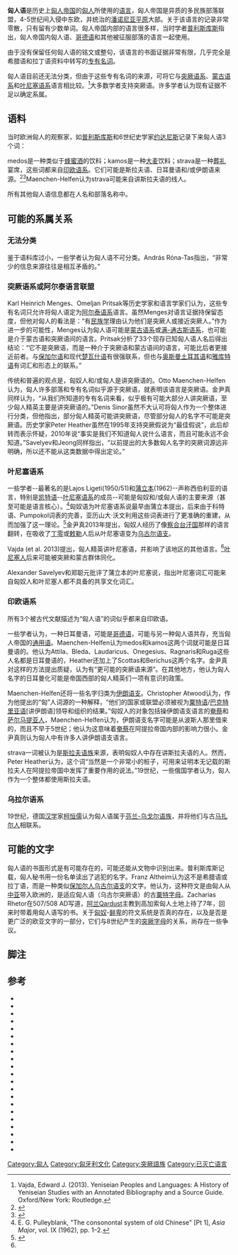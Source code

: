 {{Infobox Language
|name=匈人语
|region=来自于[[欧亚大草原|欧亚大草原]]后入[[欧洲|欧洲]]
|extinct=6世纪之后
|familycolor=unclassified
|family=未明，可能是[[突厥語系|突厥語系]]
|iso3=xhc
}}

'''匈人语'''是历史上[[匈人帝国|匈人帝国]]的[[匈人|匈人]]所使用的[[语言|语言]]，匈人帝国是异质的多民族部落联盟，4-5世纪间入侵中东欧，并统治的[[潘诺尼亚平原|潘诺尼亚平原]]大部。关于该语言的记录非常零散，只有留有少数单词。匈人帝国内部的语言很多样，{{sfn|Maenchen-Helfen|1973}}{{rp|377}}当时学者[[普利斯库斯|普利斯库斯]]指出，匈人帝国内匈人语、[[哥德语|哥德语]]和其他被征服部落的语言一起使用。{{sfn|Maenchen-Helfen|1973}}{{rp|382}}

由于没有保留任何匈人语的铭文或整句，该语言的书面证据非常有限，几乎完全是希腊语和拉丁语资料中转写的[[专有名词|专有名词]]。{{sfn|Maenchen-Helfen|1973}}{{rp|376}}

匈人语目前还无法分类，{{sfn|Sinor|1990}}{{rp|201}}{{sfn|Pronk-Tiethoff|2013}}{{rp|58}}但由于这些专有名词的来源，可将它与[[突厥语系|突厥语系]]、[[蒙古语系|蒙古语系]]和[[叶尼塞语系|叶尼塞语系]]语言相比较。{{sfn|Pronk-Tiethoff|2013}}{{rp|58}}{{sfn|Kim|2013}}{{rp|30}}<ref name="#1">Vajda, Edward J. (2013). Yeniseian Peoples and Languages: A History of Yeniseian Studies with an Annotated Bibliography and a Source Guide. Oxford/New York: Routledge.</ref>大多数学者支持突厥语。{{sfn|Savelyev|Jeong|2020}}许多学者认为现有证据不足以确定系属。

==语料==
当时欧洲匈人的观察家，如[[普利斯库斯|普利斯库斯]]和6世纪史学家[[约达尼斯|约达尼斯]]记录下来匈人语3个词：
{{quote|在村庄里，我们得到了食物--小米而不是玉米--以及当地人所称的medos。我们的随从得到了小米和一种大麦饮料，野蛮人称之为kamos。{{sfn|Maenchen-Helfen|1973}}{{rp|424}}{{sfn|Pronk-Tiethoff|2013}}{{rp|58}}}}

{{quote|匈人以这样的哀鸣来悼念他[阿提拉]时，在他的坟墓上举行了他们称之为strava的庆祝活动，并大肆欢庆。{{sfn|Maenchen-Helfen|1973}}{{rp|425}}}}

medos是一种类似于[[蜂蜜酒|蜂蜜酒]]的饮料；kamos是一种[[大麦|大麦]]饮料；strava是一种[[葬礼|葬礼]]宴席，这些词都来自[[印欧语系|印欧语系]]。{{sfn|Maenchen-Helfen|1973}}{{rp|424–426}}它们可能是斯拉夫语、日耳曼语和/或伊朗语来源。{{sfn|Maenchen-Helfen|1973}}{{rp|424–426}}{{sfn|Pronk-Tiethoff|2013}}{{rp|58}}<ref>{{cite book |last=Schenker |first=Alexander M. |author-link=Alexander M. Schenker |date=1995 |url=https://books.google.com/books?id=0lzGQgAACAAJ |title=The Dawn of Slavic: an introduction to Slavic philology |publisher=[[Yale_University_Press|Yale University Press]] |pages=6 |isbn=9780520015968 |access-date=2015-11-22 |archive-url=https://web.archive.org/web/20151123083748/https://books.google.hr/books?id=0lzGQgAACAAJ |archive-date=2015-11-23 |url-status=live }}</ref><ref>{{cite book |last=Vékony |first=Gábor |author-link=Gábor Vékony |date=2000 |title=Dacians, Romans, Romanians |url=https://archive.org/details/daciansromansrom0000veko |publisher=[[Matthias_Corvinus|Matthias Corvinus]] |pages=[https://archive.org/details/daciansromansrom0000veko/page/236 236] |isbn=9781882785131 |access-date=2020-03-04 |archive-url=https://web.archive.org/web/20150924031853/http://www.hungarian-history.hu/lib/chk/ |archive-date=2015-09-24 |url-status=live }}</ref>Maenchen-Helfen认为strava可能来自讲斯拉夫语的线人。{{sfn|Maenchen-Helfen|1973}}{{rp|425}}


所有其他匈人语信息都在人名和部落名称中。{{sfn|Maenchen-Helfen|1973}}{{rp|376}}

==可能的系属关系==

===无法分类===
鉴于语料库过小，一些学者认为匈人语不可分类。{{sfn|Doerfer|1973}}{{rp|50}}{{sfn|Golden|2006}}{{rp|136–137}}{{sfn|Sinor|1990}}{{rp|201–202}}{{sfn|Heather|2006}}{{rp|148}}{{sfn|Heather|2010}}{{rp|209}}András Róna-Tas指出，“非常少的信息来源往往是相互矛盾的。”{{sfn|Róna-Tas|1999}}{{rp|208}}

===突厥语系或阿尔泰语言联盟===
Karl Heinrich Menges、Omeljan Pritsak等历史学家和语言学家们认为，这些专有名词只允许将匈人语定为[[阿尔泰语系|阿尔泰语系]]语言。{{sfn|Menges|1995}}{{rp|17}}虽然Menges对语言证据持保留态度，但他对匈人的看法是：“有[[民族学|民族学]]理由认为他们是突厥人或接近突厥人。”{{sfn|Menges|1995}}{{rp|17}}作为进一步的可能性，Menges认为匈人语可能是[[蒙古语系|蒙古语系]]或[[满-通古斯语系|满-通古斯语系]]，也可能是介于蒙古语和突厥语间的语言。{{sfn|Menges|1995}}{{rp|17}}Pritsak分析了33个现存已知匈人语人名后得出结论：“它不是突厥语，而是一种介于突厥语和蒙古语间的语言，可能比后者更接近前者。与[[保加尔语|保加尔语]]和现代[[楚瓦什语|楚瓦什语]]有很强联系，但也与[[奥斯曼土耳其语|奥斯曼土耳其语]]和[[雅库特语|雅库特语]]有词汇和形态上的联系。”{{sfn|Pritsak|1982}}{{rp|470}}

传统和普遍的观点是，匈奴人和/或匈人是讲突厥语的。{{sfn|Savelyev|Jeong|2020}}Otto Maenchen-Helfen认为，匈人许多部落和专有名词似乎源于突厥语，就表明该语言是突厥语。{{sfn|Maenchen-Helfen|1973}}{{rp|392–411}}金尹真同样认为，“从我们所知道的专有名词来看，似乎极有可能大部分人讲突厥语，至少匈人精英主要是讲突厥语的。”{{sfn|Kim|2013}}{{rp|30}}Denis Sinor虽然不大认可将匈人作为一个整体进行分类，但他指出，部分匈人精英可能讲突厥语，尽管部分匈人的名字不可能是突厥语。{{sfn|Sinor|1990}}{{rp|202}}历史学家Peter Heather虽然在1995年支持突厥假说为“最佳假说”，{{sfn|Heather|1995}}{{rp|5}}此后却转而表示怀疑，{{sfn|Heather|2006}}{{rp|148}}2010年说“事实是我们不知道匈人说什么语言，而且可能永远不会知道。”{{sfn|Heather|2010}}{{rp|209}}Savelyev和Jeong同样指出，“以前提出的大多数匈人名字的突厥词源远非明确，所以还不能从这类数据中得出定论。”{{sfn|Savelyev|Jeong|2020}}

===叶尼塞语系===
一些学者--最著名的是Lajos Ligeti(1950/51)和[[蒲立本|蒲立本]](1962)--声称西伯利亚的语言，特别是[[凯特语|凯特语]]--[[叶尼塞语系|叶尼塞语系]]的成员--可能是匈奴和/或匈人语的主要来源（甚至可能是语言核心）。<ref>E. G. Pulleyblank, "The consonontal system of old Chinese" [Pt 1], ''Asia Major'', vol. IX (1962), pp. 1–2.</ref>{{sfn|Vajda|2013}}{{rp|4, 14, 48, 103–6, 108–9, 130–1, 135–6, 182, 204, 263, 286, 310}}匈奴语为叶尼塞语系说最早由蒲立本提出，后来由于科特语、Pumpokol词表的完善，亚历山大·沃文利用这些词表进行了更准确的重建，从而加强了这一理论。<ref>{{Cite journal|last=Vovin|first=Alexander|date=2000|title=Did the Xiong-nu Speak a Yeniseian Language?|journal=Central Asiatic Journal|volume=44|issue=1|pages=87–104}}</ref>金尹真2013年提出，匈奴人经历了像[[察合台汗国|察合台汗国]]那样的语言翻转，在吸收了[[丁零|丁零]]或[[敕勒|敕勒]]人后从叶尼塞语变为[[乌古尔语支|乌古尔语支]]。{{sfn|Kim|2013}}{{rp|20–30}}


Vajda (et al. 2013)提出，匈人精英讲叶尼塞语，并影响了该地区的其他语言。<ref name="#1"/>[[叶尼塞人|叶尼塞人]]后来可能被突厥和蒙古群体同化。

Alexander Savelyev和郑聪元批评了蒲立本的叶尼塞说，指出叶尼塞词汇可能来自匈奴人和叶尼塞人都不具备的共享文化词汇。{{sfn|Savelyev|Jeong|2020}}

===印欧语系===
所有3个被古代文献描述为“匈人语”的词似乎都来自印欧语。{{sfn|Maenchen-Helfen|1973}}{{rp|424–426}}

一些学者认为，一种日耳曼语，可能是[[哥德语|哥德语]]，可能与另一种匈人语共存，充当匈人帝国的[[通用语|通用语]]。{{sfn|Wolfram|1990}}{{rp|254}}{{sfn|Wolfram|1997}}{{rp|142}}{{sfn|Heather|2010}}{{rp|329}}Maenchen-Helfen认为medos和kamos这两个词就可能是日耳曼语的。{{sfn|Maenchen-Helfen|1973}}{{rp|424–426}}他认为Attila、Bleda、Laudaricus、Onegesius、Ragnaris和Ruga这些人名都是日耳曼语的，{{sfn|Maenchen-Helfen|1973}}{{rp|386–389}}Heather还加上了Scottas和Berichus这两个名字。{{sfn|Heather|2005}}{{rp|329}}金尹真对这样的方法提出质疑，认为有“更可能的突厥语来源”。{{sfn|Kim|2013}}{{rp|30}}在其他地方，他认为匈人名字的日耳曼化可能是帝国西部的匈人精英们一项有意识的政策。{{sfn|Kim|2015}}{{rp|111}}

Maenchen-Helfen还将一些名字归类为[[伊朗语支|伊朗语支]]。{{sfn|Maenchen-Helfen|1973}}{{rp|390–391}}Christopher Atwood认为，作为他提出的“匈”人词源的一种解释，“他们的国家或联盟必须被视为[[粟特语|粟特语]]/[[巴克特里亚语|巴克特里亚语]][讲伊朗语]领导和组织的结果。”{{sfn|Atwood|2012}}{{rp|47}}匈奴人的对象包括操伊朗语支语言的[[奄蔡|奄蔡]]和[[萨尔马提亚人|萨尔马提亚人]]，{{sfn|Heather|2005}}{{rp|146–167}}Maenchen-Helfen认为，伊朗语支名字可能是从波斯人那里借来的，而且不早于5世纪；他认为这意味着[[奄蔡|奄蔡]]在阿提拉帝国内部的影响力很小。{{sfn|Maenchen-Helfen|1973}}{{rp|443}}金尹真则认为匈人中有许多人讲伊朗语支语言。{{sfn|Kim|2015}}{{rp|4, 8}}

strava一词被认为是[[斯拉夫语族|斯拉夫语族]]来源，表明匈奴人中存在讲斯拉夫语的人。然而，Peter Heather认为，这个词“当然是一个非常小的桩子，可用来证明本无记载的斯拉夫人在阿提拉帝国中发挥了重要作用的说法。”{{sfn|Heather|2010}}{{rp|394}}19世纪，一些俄国学者认为，匈人作为一个整体都使用斯拉夫语。{{sfn|Maenchen-Helfen|1945}}{{rp|223}}

===乌拉尔语系===
19世纪，德国[[汉学|汉学]]家[[柯恒儒|柯恒儒]]认为匈人语属于[[芬兰-乌戈尔语族|芬兰-乌戈尔语族]]，并将他们与古[[马扎尔人|马扎尔人]]相联系。{{sfn|Wright|1997}}{{rp|87–89}}

==可能的文字==
匈人语的书面形式是有可能存在的，可能还能从文物中识别出来。普利斯库斯记载，匈人秘书用一份名单读出了逃犯的名字。{{sfn|Kim|2013}}{{rp|204}}Franz Altheim认为这不是希腊语或拉丁语，而是一种类似[[保加尔人|保加尔人]][[乌古尔语支|乌古尔语支]]的文字。{{sfn|Kim|2013}}{{rp|204}}他认为，这种符文是由匈人从[[中亚|中亚]]带入欧洲的，是适应匈人语（乌古尔突厥语）的古[[粟特字母|粟特字母]]。{{sfn|Kim|2013}}{{rp|55, 204}}Zacharias Rhetor在507/508 AD写道，[[阿兰_(高加索)|阿兰]]Qardust主教到高加索匈人土地上待了7年，回来时带着用匈人语写的书。{{sfn|Kim|2013}}{{rp|204}}关于[[匈奴|匈奴]]-[[鲜卑|鲜卑]]的符文系统是否真的存在，以及是否是更广泛的欧亚文字的一部分，它们与8世纪产生的[[突厥字母|突厥字母]]的关系，尚存在一些争议。{{sfn|Kim|2013}}{{rp|205}}

{{Portal|语言}}

==脚注==
{{Reflist|30em}}

==参考==
* {{cite book|last=Atwood |first=Christopher P. |year=2012 |chapter=Huns and Xiōngnú: New Thoughts on an Old Problem |editor-last1=Boeck |editor-first1=Brian J. |editor-last2=Martin |editor-first2=Russell E. |editor-last3=Rowland |editor-first3=Daniel |title=Dubitando: Studies in History and Culture in Honor of Donald Ostrowski |publisher=Cambridge University Press |pages=27–52 |isbn=978-0-8-9357-404-8}}
* {{cite journal |last=Doerfer |first=Gerhard |title=Zur Sprache der Hunnen |journal=Central Asiatic Journal |volume=17 |issue=1 |pages=1–50 |year=1973 }}
* {{cite book|last=Golden |first=Peter B. |chapter=Some Thoughts on the Origins of the Turks and the Shaping of the Turkic Peoples |title=Contact and Exchange in the Ancient World |editor-last=Mair |editor-first=Victor H. |date=2006 |publisher=University of Hawai'i Press |location=Honolulu |pages=136–157 }}
* {{cite journal| last=Heather |first=Peter |title=The Huns and the End of the Roman Empire in Western Europe |journal=English Historical Review |volume=90 |year=1995 |issue=435 |pages=4–41 |doi=10.1093/ehr/CX.435.4 |doi-access=free }}
* {{Cite book |title=Empires and Barbarians: The Fall of Rome and the Birth of Europe|url=https://archive.org/details/empiresbarbarian0000heat|last=Heather|first=Peter|publisher=Oxford University Press|year=2010|isbn=978-0-19-973560-0|author-link=Peter Heather}}
* {{cite book |last1=Heather|first1=Peter|title=The fall of the Roman Empire : a new history of Rome and the barbarians|date=2005|publisher=Oxford University Press|location=New York|isbn=978-0-19-515954-7|pages=146–167}}
* {{cite book |author=Hyun Jin Kim |year=2013 |title=The Huns, Rome and the Birth of Europe |url=https://books.google.com/books?id=jCpncXFzoFgC |publisher=Cambridge University Press |isbn=9781107009066 |ref={{harvid|Kim2013}} |access-date=2022-02-16 |archive-date=2021-11-24 |archive-url=https://web.archive.org/web/20211124055230/https://books.google.com/books?id=jCpncXFzoFgC |dead-url=no }}
* {{cite book |last1=Kim |first1=Hyun Jin |title=The Huns |year=2015 |publisher=Routledge |isbn=9781138841758 |language=en}}
* {{cite book |last=Maenchen-Helfen |first=Otto J. |author-link=Otto J. Maenchen-Helfen |date=1973 |url=https://archive.org/details/bub_gb_CrUdgzSICxcC_2 |title=The World of the Huns: Studies in Their History and Culture |publisher=[[University_of_California_Press|University of California Press]] |isbn=9780520015968 }}
* {{cite journal|last=Maenchen-Helfen |first=Otto J. |year=1945 |title=Huns and Hsiung-Nu |journal=Byzantion|volume=17|pages=222–243}}
* {{cite book |last=Menges |first=Karl Heinrich |title=The Turkic Languages and Peoples: An Introduction to Turkic Studies |url=https://books.google.com/books?id=rS8n872Je4MC&pg=PA17 |year=1995 |publisher=Otto Harrassowitz Verlag |isbn=978-3-447-03533-0 |access-date=2022-02-16 |archive-date=2013-12-04 |archive-url=https://web.archive.org/web/20131204032346/http://books.google.com/books?id=rS8n872Je4MC&pg=PA17 |dead-url=no }}
* {{cite book|title=Late Antiquity: A Guide to the Postclassical World|last=Pohl|first=Walter|publisher=The Belknap Press of Harvard University Press|year=1999|isbn=978-0-674-51173-6|pages=[https://archive.org/details/lateantiquitygui00bowe/page/501 501–502]|chapter=Huns|author-link=Walter Pohl|editor1-last=Bowersock|editor1-first=G. W.|editor2-last=Brown|editor2-first=Peter|editor3-last=Grabar|editor3-first=Oleg|chapter-url-access=registration|chapter-url=https://archive.org/details/lateantiquitygui00bowe/page/501}}
* {{cite journal |last=Pritsak |first=Omeljan |author-link=Omeljan Pritsak |date=1982 |title=The Hunnic Language of the Attila Clan |journal=Harvard Ukrainian Studies |url=http://projects.iq.harvard.edu/files/huri/files/vvi_n4_dec1982.pdf |publisher=[[Harvard_Ukrainian_Research_Institute|Harvard Ukrainian Research Institute]] |place=Cambridge, Massachusetts |volume=IV |issue=4 |issn=0363-5570 |access-date=2022-02-16 |archive-date=2016-12-13 |archive-url=https://web.archive.org/web/20161213172602/http://projects.iq.harvard.edu/files/huri/files/vvi_n4_dec1982.pdf |dead-url=no }}
* {{cite book |last=Pronk-Tiethoff |first=Saskia |date=2013 |title=The Germanic loanwords in Proto-Slavic |url=https://books.google.com/books?id=0iWLAgAAQBAJ |publisher=Rodopi |isbn=9789401209847 |access-date=2022-02-16 |archive-date=2021-06-14 |archive-url=https://web.archive.org/web/20210614105927/https://books.google.com/books?id=0iWLAgAAQBAJ |dead-url=no }}
* {{cite book |last=Róna-Tas |first=András |title=Hungarians and Europe in the Early Middle Ages: An Introduction to Early Hungarian History |publisher=Central European University Press |location=Budapest |year=1999 }}
*{{cite journal | last=Savelyev | first=Alexander | last2=Jeong | first2=Choongwon | title=Early nomads of the Eastern Steppe and their tentative connections in the West | journal=Evolutionary Human Sciences | publisher=Cambridge University Press (CUP) | volume=2 | year=2020 | issn=2513-843X | doi=10.1017/ehs.2020.18| doi-access=free }}
* {{cite book|last1=Sinor|first1=Denis|chapter=The Hun Period|title=The Cambridge history of early Inner Asia|date=1990|publisher=Cambridge Univ. Press|location=Cambridge [u.a.]|editor-last1=Sinor|editor-first1=Denis|isbn=9780521243049|pages=177–203|edition=1. publ.|url=https://books.google.com/books?id=ST6TRNuWmHsC|access-date=2022-02-16|archive-date=2017-04-03|archive-url=https://web.archive.org/web/20170403001809/https://books.google.com/books?id=ST6TRNuWmHsC|dead-url=no}}
* {{cite book|url=https://books.google.com/books?id=xsQxcJvaLjAC|title=History of the Goths|last=Wolfram|first=Herwig|date=1990|publisher=[[University_of_California_Press|University of California Press]]|isbn=978-0-5200-6983-1|access-date=2022-02-16|archive-date=2019-07-02|archive-url=https://web.archive.org/web/20190702065325/https://books.google.com/books?id=xsQxcJvaLjAC|dead-url=no}}
* {{cite book|url=https://books.google.com/books?id=tOnQDfRU-poC|title=The Roman Empire and Its Germanic Peoples|last=Wolfram|first=Herwig|date=1997|publisher=[[University_of_California_Press|University of California Press]]|isbn=978-0-5200-8511-4|page=142|author-link=Herwig Wolfram|access-date=2022-02-16|archive-date=2019-07-02|archive-url=https://web.archive.org/web/20190702061359/https://books.google.com/books?id=tOnQDfRU-poC|dead-url=no}}
* {{cite book| last=Vajda |first=Edward J. |title=Yeniseian Peoples and Languages: A History of Yeniseian Studies with an Annotated Bibliography and a Source Guide |year=2013 |location=Oxford/New York |publisher=Routledge }}
* {{cite journal| last=Wright |first=David Curtis |title=The Hsiung-Nu-Hun Equation Revisited |journal=Eurasian Studies Yearbook |year=1997 |volume=69 |pages=77–112}}

{{Turkic languages}}

[[Category:匈人|Category:匈人]]
[[Category:匈牙利文化|Category:匈牙利文化]]
[[Category:突厥語族|Category:突厥語族]]
[[Category:已灭亡语言|Category:已灭亡语言]]